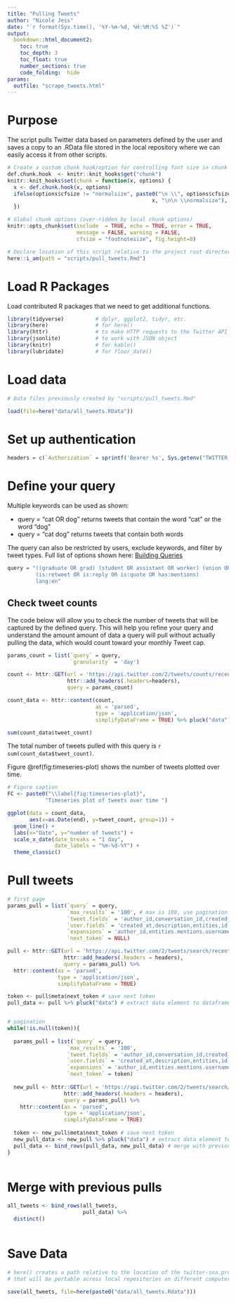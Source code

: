 ```yaml
---
title: "Pulling Tweets"
author: "Nicole Jess"
date: "`r format(Sys.time(), '%Y-%m-%d, %H:%M:%S %Z')`"
output: 
  bookdown::html_document2:
    toc: true
    toc_depth: 3
    toc_float: true
    number_sections: true
    code_folding:  hide
params: 
  outfile: "scrape_tweets.html"
---
```


# Purpose
The script pulls Twitter data based on parameters defined by the user and saves a 
copy to an .RData file stored in the local repository where we can easily access 
it from other scripts.

```r
# Create a custom chunk hook/option for controlling font size in chunk & output.
def.chunk.hook  <- knitr::knit_hooks$get("chunk")
knitr::knit_hooks$set(chunk = function(x, options) {
  x <- def.chunk.hook(x, options)
  ifelse(options$cfsize != "normalsize", paste0("\n \\", options$cfsize,"\n\n", 
                                              x, "\n\n \\normalsize"), x)
  })

# Global chunk options (over-ridden by local chunk options)
knitr::opts_chunk$set(include  = TRUE, echo = TRUE, error = TRUE, 
                      message = FALSE, warning = FALSE, 
                      cfsize = "footnotesize", fig.height=8)

# Declare location of this script relative to the project root directory.
here::i_am(path = "scripts/pull_tweets.Rmd")
```

# Load R Packages
Load contributed R packages that we need to get additional functions. 

``` r
library(tidyverse)          # dplyr, ggplot2, tidyr, etc.
library(here)               # for here()
library(httr)               # to make HTTP requests to the Twitter API
library(jsonlite)           # to work with JSON object
library(knitr)              # for kable()
library(lubridate)          # for floor_date()
```


# Load data

``` r
# Data files previously created by "scripts/pull_tweets.Rmd"

load(file=here("data/all_tweets.RData"))

```


# Set up authentication

```r

headers = c(`Authorization` = sprintf('Bearer %s', Sys.getenv("TWITTER_BEARER")))

```


# Define your query

Multiple keywords can be used as shown:

* query = "cat OR dog" returns tweets that contain the word "cat" or the word "dog"
* query = "cat dog" returns tweets that contain both words 

The query can also be restricted by users, exclude keywords, and filter by tweet 
types. Full list of options shown here: [Building Queries](https://developer.twitter.com/en/docs/twitter-api/tweets/search/integrate/build-a-query)

``` r


query = "((graduate OR grad) (student OR assistant OR worker) (union OR unionization OR wages OR healthcare OR NLRB OR labor OR contract OR strike))
         (is:retweet OR is:reply OR is:quote OR has:mentions)
         lang:en"

```

## Check tweet counts

The code below will allow you to check the number of tweets that will be captured
by the defined query. This will help you refine your query and understand the amount
amount of data a query will pull without actually pulling the data, which would count 
toward your monthly Tweet cap.

```r

params_count = list(`query` = query,
                    `granularity` = 'day')

count <- httr::GET(url = 'https://api.twitter.com/2/tweets/counts/recent',
                   httr::add_headers(.headers=headers),
                   query = params_count)

count_data <- httr::content(count,
                            as = 'parsed',
                            type = 'application/json',
                            simplifyDataFrame = TRUE) %>% pluck("data")

sum(count_data$tweet_count)

```

The total number of tweets pulled with this query is `r sum(count_data$tweet_count)`.

Figure \@ref(fig:timeseries-plot) shows the number of tweets plotted over time.

```r

# Figure caption
FC <- paste0("\\label{fig:timeseries-plot}",
            "Timeseries plot of tweets over time ")

ggplot(data = count_data,
       aes(x=as.Date(end), y=tweet_count, group=1)) +
  geom_line() +
  labs(x="Date", y="number of tweets") +
  scale_x_date(date_breaks = "1 day",
               date_labels = "%m-%d-%Y") +
  theme_classic()

```


# Pull tweets

```r

# first page
params_pull = list(`query` = query,
                   `max_results` = '100', # max is 100, use pagination to pull larger numbers
                   `tweet.fields` = 'author_id,conversation_id,created_at,entities,geo,id,in_reply_to_user_id,public_metrics,text',
                   `user.fields` = 'created_at,description,entities,id,location,name,public_metrics,username,verified',
                   `expansions` = 'author_id,entities.mentions.username,in_reply_to_user_id,referenced_tweets.id.author_id',
                   `next_token` = NULL)

pull <- httr::GET(url = 'https://api.twitter.com/2/tweets/search/recent',
                  httr::add_headers(.headers = headers),
                  query = params_pull) %>%
  httr::content(as = 'parsed',
                type = 'application/json',
                simplifyDataFrame = TRUE)

token <- pull$meta$next_token # save next token
pull_data <- pull %>% pluck("data") # extract data element to dataframe


# pagination
while(!is.null(token)){
 
  params_pull = list(`query` = query,
                   `max_results` = '100',
                   `tweet.fields` = 'author_id,conversation_id,created_at,entities,geo,id,in_reply_to_user_id,public_metrics,text',
                   `user.fields` = 'created_at,description,entities,id,location,name,public_metrics,username,verified',
                   `expansions` = 'author_id,entities.mentions.username,in_reply_to_user_id,referenced_tweets.id.author_id',
                   `next_token` = token)
  
  new_pull <- httr::GET(url = 'https://api.twitter.com/2/tweets/search/recent',
                  httr::add_headers(.headers = headers),
                  query = params_pull) %>%
    httr::content(as = 'parsed',
                  type = 'application/json',
                  simplifyDataFrame = TRUE)
  
  token <- new_pull$meta$next_token # save next token
  new_pull_data <- new_pull %>% pluck("data") # extract data element to dataframe
  pull_data <- bind_rows(pull_data, new_pull_data) # merge with previous pages
}
  

```

# Merge with previous pulls

```r

all_tweets <- bind_rows(all_tweets, 
                        pull_data) %>%
  distinct()
  

```

# Save Data

```r
# here() creates a path relative to the location of the twitter-sna.proj file
# that will be portable across local repositories on different computers.

save(all_tweets, file=here(paste0("data/all_tweets.Rdata")))


```


